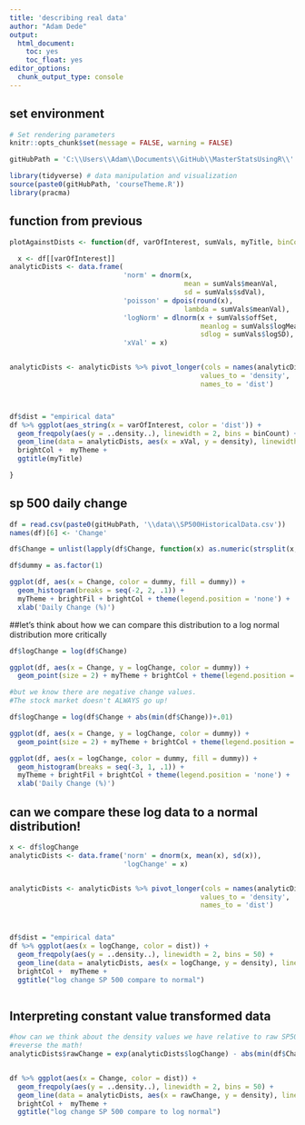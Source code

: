 ```yaml
---
title: 'describing real data'
author: "Adam Dede"
output:
  html_document:
    toc: yes
    toc_float: yes
editor_options:
  chunk_output_type: console
---
```



## set environment

```r

# Set rendering parameters
knitr::opts_chunk$set(message = FALSE, warning = FALSE)

gitHubPath = 'C:\\Users\\Adam\\Documents\\GitHub\\MasterStatsUsingR\\'

library(tidyverse) # data manipulation and visualization
source(paste0(gitHubPath, 'courseTheme.R'))
library(pracma)

```

## function from previous

```r

plotAgainstDists <- function(df, varOfInterest, sumVals, myTitle, binCount = 50){

  x <- df[[varOfInterest]]
analyticDists <- data.frame(
                            'norm' = dnorm(x, 
                                           mean = sumVals$meanVal, 
                                           sd = sumVals$sdVal),
                            'poisson' = dpois(round(x), 
                                           lambda = sumVals$meanVal), 
                            'logNorm' = dlnorm(x + sumVals$offSet, 
                                               meanlog = sumVals$logMean, 
                                               sdlog = sumVals$logSD), 
                            'xVal' = x)


analyticDists <- analyticDists %>% pivot_longer(cols = names(analyticDists)[-4], 
                                               values_to = 'density', 
                                               names_to = 'dist')



df$dist = "empirical data"
df %>% ggplot(aes_string(x = varOfInterest, color = 'dist')) + 
  geom_freqpoly(aes(y = ..density..), linewidth = 2, bins = binCount) +
  geom_line(data = analyticDists, aes(x = xVal, y = density), linewidth = 2) + 
  brightCol +  myTheme + 
  ggtitle(myTitle) 

}


```



## sp 500 daily change 

```r

df = read.csv(paste0(gitHubPath, '\\data\\SP500HistoricalData.csv'))
names(df)[6] <- 'Change'

df$Change = unlist(lapply(df$Change, function(x) as.numeric(strsplit(x, '%')[[1]])))

df$dummy = as.factor(1) 

ggplot(df, aes(x = Change, color = dummy, fill = dummy)) +
  geom_histogram(breaks = seq(-2, 2, .1)) + 
  myTheme + brightFil + brightCol + theme(legend.position = 'none') + 
  xlab('Daily Change (%)') 

```

##let's think about how we can compare this distribution to a log normal distribution more critically 

```r
df$logChange = log(df$Change)

ggplot(df, aes(x = Change, y = logChange, color = dummy)) + 
  geom_point(size = 2) + myTheme + brightCol + theme(legend.position = 'non')

#but we know there are negative change values. 
#The stock market doesn't ALWAYS go up! 

df$logChange = log(df$Change + abs(min(df$Change))+.01)

ggplot(df, aes(x = Change, y = logChange, color = dummy)) + 
  geom_point(size = 2) + myTheme + brightCol + theme(legend.position = 'none')

ggplot(df, aes(x = logChange, color = dummy, fill = dummy)) +
  geom_histogram(breaks = seq(-3, 1, .1)) + 
  myTheme + brightFil + brightCol + theme(legend.position = 'none') + 
  xlab('Daily Change (%)') 


```

## can we compare these log data to a normal distribution! 

```r

x <- df$logChange
analyticDists <- data.frame('norm' = dnorm(x, mean(x), sd(x)),
                            'logChange' = x)


analyticDists <- analyticDists %>% pivot_longer(cols = names(analyticDists)[-2], 
                                               values_to = 'density', 
                                               names_to = 'dist')



df$dist = "empirical data"
df %>% ggplot(aes(x = logChange, color = dist)) + 
  geom_freqpoly(aes(y = ..density..), linewidth = 2, bins = 50) +
  geom_line(data = analyticDists, aes(x = logChange, y = density), linewidth = 2) + 
  brightCol +  myTheme + 
  ggtitle("log change SP 500 compare to normal") 



```

## Interpreting constant value transformed data 

```r


#how can we think about the density values we have relative to raw SP500 changes?
#reverse the math! 
analyticDists$rawChange = exp(analyticDists$logChange) - abs(min(df$Change))-.01


df %>% ggplot(aes(x = Change, color = dist)) + 
  geom_freqpoly(aes(y = ..density..), linewidth = 2, bins = 50) +
  geom_line(data = analyticDists, aes(x = rawChange, y = density), linewidth = 2) + 
  brightCol +  myTheme + 
  ggtitle("log change SP 500 compare to log normal") 


```

